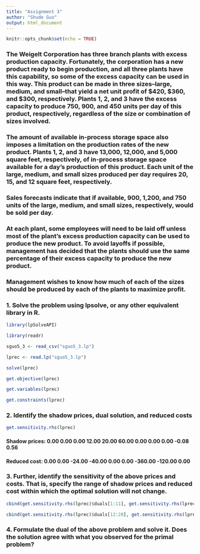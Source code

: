 ```yaml
---
title: "Assignment 3"
author: "Shude Guo"
output: html_document
---
```


```r
knitr::opts_chunk$set(echo = TRUE)
```

### The Weigelt Corporation has three branch plants with excess production capacity. Fortunately, the corporation has a new product ready to begin production, and all three plants have this capability, so some of the excess capacity can be used in this way. This product can be made in three sizes--large, medium, and small--that yield a net unit profit of $420, $360, and $300, respectively. Plants 1, 2, and 3 have the excess capacity to produce 750, 900, and 450 units per day of this product, respectively, regardless of the size or combination of sizes involved.
### The amount of available in-process storage space also imposes a limitation on the production rates of the new product. Plants 1, 2, and 3 have 13,000, 12,000, and 5,000 square feet, respectively, of in-process storage space available for a day's production of this product. Each unit of the large, medium, and small sizes produced per day requires 20, 15, and 12 square feet, respectively.
### Sales forecasts indicate that if available, 900, 1,200, and 750 units of the large, medium, and small sizes, respectively, would be sold per day.
### At each plant, some employees will need to be laid off unless most of the plant’s excess production capacity can be used to produce the new product. To avoid layoffs if possible, management has decided that the plants should use the same percentage of their excess capacity to produce the new product.
### Management wishes to know how much of each of the sizes should be produced by each of the plants to maximize profit.

### 1. Solve the problem using lpsolve, or any other equivalent library in R.
```r
library(lpSolveAPI)
```
```r
library(readr)
```
```r
sguo5_3 <- read_csv("sguo5_3.lp")
```
```r
lprec <- read.lp("sguo5_3.lp")
```
```r
solve(lprec)
```
```r
get.objective(lprec)
```
```r
get.variables(lprec)
```
```r
get.constraints(lprec)
```

### 2. Identify the shadow prices, dual solution, and reduced costs

```r
get.sensitivity.rhs(lprec)
```
#### Shadow prices: 0.00 0.00 0.00 12.00 20.00 60.00 0.00 0.00 0.00 -0.08 0.56
#### Reduced cost: 0.00 0.00 -24.00	-40.00	0.00	0.00	-360.00	-120.00	0.00

### 3. Further, identify the sensitivity of the above prices and costs. That is, specify the range of shadow prices and reduced cost within which the optimal solution will not change.

```r
cbind(get.sensitivity.rhs(lprec)$duals[1:11], get.sensitivity.rhs(lprec)$dualsfrom[1:11], get.sensitivity.rhs(lprec)$dualstill[1:11])
```
```r
cbind(get.sensitivity.rhs(lprec)$duals[12:20], get.sensitivity.rhs(lprec)$dualsfrom[12:20], get.sensitivity.rhs(lprec)$dualstill[12:20])
```

### 4. Formulate the dual of the above problem and solve it. Does the solution agree with what you observed for the primal problem?